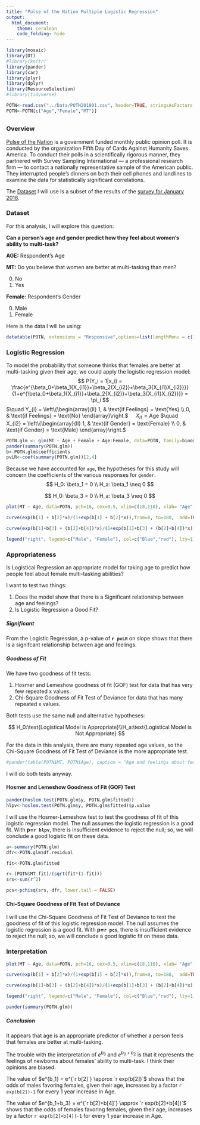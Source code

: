 ---
title: "Pulse of the Nation Multiple Logistic Regression"
output: 
  html_document:
    theme: cerulean
    code_folding: hide
---

```{r Libraries, include=FALSE}
library(mosaic)
library(DT) 
#library(knitr)
library(pander)
library(car)
library(plyr)
library(dplyr)
library(ResourceSelection)
#library(tidyverse)
```

```{r Datafix}
POTN<-read.csv("../Data/POTN201801.csv", header=TRUE, stringsAsFactors = FALSE)
POTN<-POTN[c("Age","Female","MT")]
```

## {.tabset .tabset-fade}

### Overview

[Pulse of the Nation](https://thepulseofthenation.com/#intro) is a government funded monthly public opinion poll. It is conducted by the organization Fifth Day of Cards Against Humanity Saves America. To conduct their polls in a scientifically rigorous manner, they partnered with Survey Sampling International — a professional research firm — to contact a nationally representative sample of the American public. They interrupted people’s dinners on both their cell phones and landlines to examine the data for statistically significant correlations. 

The [Dataset](https://thepulseofthenation.com/downloads/201801-CAH_PulseOfTheNation_Raw.csv) I will use is a subset of the results of the [survey for January 2018](https://thepulseofthenation.com/#poll-5).

### Dataset

For this analysis, I will explore this question:

**Can a person's age and gender predict how they feel about women's ability to multi-task?**

**AGE:** Respondent's Age

**MT:** Do you believe that women are better at multi-tasking than men?

0. No
1. Yes

**Female:** Respondent's Gender

0. Male
1. Female

Here is the data I will be using:

```{r Showdata}
datatable(POTN, extensions = "Responsive",options=list(lengthMenu = c(10,25,68)))
```

### Logistic Regression

To model the probability that someone thinks that females are better at multi-tasking given their age, we could apply the logistic regression model:
$$
  P(Y_i = 1|x_i) = \frac{e^{\beta_0+\beta_1{X_{i1}}+\beta_2{X_{i2}}+\beta_3{X_{i1}X_{i2}}}}{1+e^{\beta_0+\beta_1{X_{i1}}+\beta_2{X_{i2}}+\beta_3{X_{i1}X_{i2}}}} = \pi_i
$$
$\quad Y_{i} = \left\{\begin{array}{ll} 1, & \text{if Feelings} = \text{Yes} \\ 0, & \text{if Feelings} = \text{No} \end{array}\right.$
$\quad X_{i1} = \text{Age}$
$\quad X_{i2} = \left\{\begin{array}{ll} 1, & \text{if Gender} = \text{Female} \\ 0, & \text{if Gender} = \text{Male} \end{array}\right.$


```{r Logreg, warning=FALSE}
POTN.glm <- glm(MT ~ Age + Female + Age:Female, data=POTN, family=binomial)
pander(summary(POTN.glm))
b<-POTN.glm$coefficients
pvLR<-coef(summary(POTN.glm))[2,4]
```

Because we have accounted for `age`, the hypotheses for this study will concern the coefficients of the various responses for `gender`.
$$
  H_0: \beta_1 = 0 \\
  H_a: \beta_1 \neq 0
$$

$$
  H_0: \beta_3 = 0 \\
  H_a: \beta_3 \neq 0
$$


```{r Plot}
plot(MT ~ Age, data=POTN, pch=16, cex=0.5, xlim=c(18,110), xlab= "Age", ylab="Feel Females are Better at Multi-tasking", main = "Proability that Someone Feels that Females\n are Better at Multi-tasking than Men\n Based on their Age and Gender.")

curve(exp(b[1] + b[2]*x)/(1+exp(b[1] + b[2]*x)),from=0, to=188,  add=TRUE, col='Blue')

curve(exp(b[1]+b[3] + (b[2]+b[4])*x)/(1+exp(b[1]+b[3] + (b[2]+b[4])*x)),from=0, to=188,  add=TRUE, col='red')

legend("right", legend=c("Male", "Female"), col=c("Blue","red"), lty=1)
```


### Appropriateness

Is Logistical Regression an appropriate model for taking age to predict how people feel about female multi-tasking abilities?

I want to test two things:

1. Does the model show that there is a Significant relationship between age and feelings?
2. Is Logistic Regression a Good Fit?

##### Significant

From the Logistic Regression, a p-value of **`r pvLR`** on slope shows that there is a signifcant relationship between age and feelings.

##### Goodness of Fit

We have two goodness of fit tests:

1. Hosmer and Lemeshow goodness of fit (GOF) test for data that has very few repeated x values.
2. Chi-Square Goodness of Fit Test of Deviance for data that has many repeated x values.

Both tests use the same null and alternative hypotheses: 

$$
H_0:\text{Logistical Model is Appropriate}\\H_a:\text{Logistical Model is Not Appropriate}
$$

For the data in this analysis, there are many repeated age values, so the Chi-Square Goodness of Fit Test of Deviance is the more appropriate test.

```{r}
#pander(table(POTN$MT, POTN$Age), caption = "Age and feelings about female multi-tasking")
```

I will do both tests anyway.

#### Hosmer and Lemeshow Goodness of Fit (GOF) Test

```{r GOF, warning=FALSE}

pander(hoslem.test(POTN.glm$y, POTN.glm$fitted))
hlpv<-hoslem.test(POTN.glm$y, POTN.glm$fitted)$p.value

```

I will use the Hosmer-Lemeshow test to test the goodness of fit of this logistic regression model. The null assumes the logistic regression is a good fit. With **p=`r hlpv`**, there is insufficient evidence to reject the null; so, we will conclude a good logistic fit on these data.

```{r}
a<-summary(POTN.glm)
dfr<-POTN.glm$df.residual

fit<-POTN.glm$fitted

r<-(POTN$MT-fit)/(sqrt(fit*(1-fit)))
srs<-sum(r^2)

pcs<-pchisq(srs, dfr, lower.tail = FALSE)

```

#### Chi-Square Goodness of Fit Test of Deviance

I will use the Chi-Square Goodness of Fit Test of Deviance to test the goodness of fit of this logistic regression model. The null assumes the logistic regression is a good fit. With **p=`r pcs`**, there is insufficient evidence to reject the null; so, we will conclude a good logistic fit on these data.

### Interpretation

```{r Plot2}

plot(MT ~ Age, data=POTN, pch=16, cex=0.5, xlim=c(18,110), xlab= "Age", ylab="Feel Females are Better at Multi-tasking", main = "Proability that Someone Feels that Females\n are Better at Multi-tasking than Men\n Based on their Age and Gender.")

curve(exp(b[1] + b[2]*x)/(1+exp(b[1] + b[2]*x)),from=0, to=188,  add=TRUE, col='Blue')

curve(exp(b[1]+b[3] + (b[2]+b[4])*x)/(1+exp(b[1]+b[3] + (b[2]+b[4])*x)),from=0, to=188,  add=TRUE, col='red')

legend("right", legend=c("Male", "Female"), col=c("Blue","red"), lty=1)

pander(summary(POTN.glm))
```



##### Conclusion

It appears that age is an appropriate predictor of whether a person feels that females are better at multi-tasking.

The trouble with the interpretation of $e^{b_0}$ and $e^{b_0 + b_2}$ is that it represents the feelings of newborns about females' ability to multi-task. I think their opinions are biased. 

The value of $e^{b_1} = e^{`r b[2]`} \approx `r exp(b[2])`$ shows that the odds of males favoring females, given their age, increases by a factor `r exp(b[2])-1` for every 1 year increase in Age. 

The value of $e^{b_1+b_3} = e^{`r b[2]+b[4]`} \approx `r exp(b[2]+b[4])`$ shows that the odds of females favoring females, given their age, increases by a factor `r exp(b[2]+b[4])-1` for every 1 year increase in Age. 








